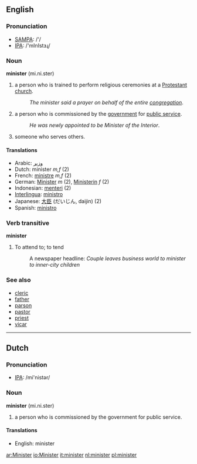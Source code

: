 ==English==

===Pronunciation===
*[[w:SAMPA|SAMPA]]: /'/
*[[w:IPA|IPA]]: /'mInIstɜɻ/

===Noun===
'''minister''' (mi.ni.ster)

#a person who is trained to perform religious ceremonies at a [[Protestant]] [[church]].
#:''The minister said a prayer on behalf of the entire [[congregation]]''.
#a person who is commissioned by the [[government]] for [[public service]].
#:''He was newly appointed to be Minister of the Interior''.
#someone who serves others.
====Translations====
*Arabic: [[وزير]]
*Dutch: minister ''m,f'' (2)
*French: [[ministre]] ''m,f'' (2)
*German: [[Minister]] ''m'' (2), [[Ministerin]] ''f'' (2)
*Indonesian: [[menteri]] (2)
*[[Interlingua]]: [[ministro]]
*Japanese: [[大臣]] (だいじん, daijin) (2)
*Spanish: [[ministro]]
===Verb transitive===
'''minister'''
#To attend to; to tend
#:A newspaper headline: ''Couple leaves business world to minister to inner-city children''
===See also===
*[[cleric]]
*[[father]]
*[[parson]]
*[[pastor]]
*[[priest]]
*[[vicar]]

----

==Dutch==
===Pronunciation===
*[[w:IPA|IPA]]: /mi'nistər/

===Noun===
'''minister''' (mi.ni.ster)

#a person who is commissioned by the government for public service.

====Translations====
*English: minister

[[ar:Minister]]
[[io:Minister]]
[[it:minister]]
[[nl:minister]]
[[pl:minister]]